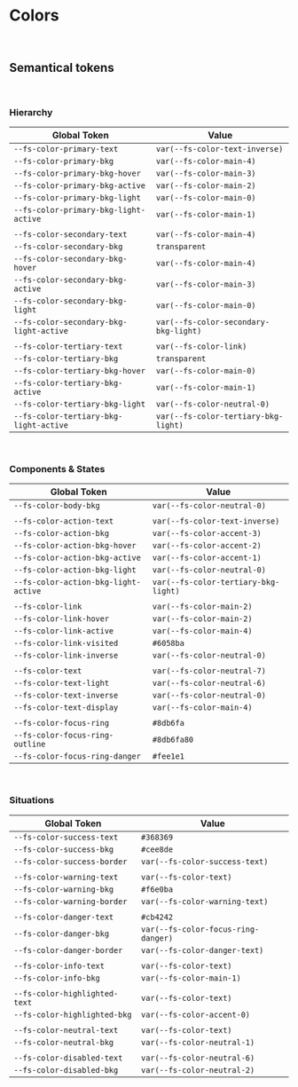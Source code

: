 
<Meta title="Fundamentals/Colors" />

# Colors

<br />

<ColorPalette>
  <ColorItem
    title="Main"
    colors={{
      '--fs-color-main-0': '#ecf0ff',
      '--fs-color-main-1': '#d8e2ff',
      '--fs-color-main-2': '#00419e',
      '--fs-color-main-3': '#002c71',
      '--fs-color-main-4': '#001947',
    }}
  />
  <ColorItem
    title="Accent"
    colors={{
      '--fs-color-accent-0': '#ebdcff',
      '--fs-color-accent-1': '#8d50fd',
      '--fs-color-accent-2': '#732fe2',
      '--fs-color-accent-3': '#5900c8',
      '--fs-color-accent-4': '#4700a0',
    }}
  />
  <ColorItem
    title="Neutral"
    colors={{
      '--fs-color-neutral-0': '#ffffff',
      '--fs-color-neutral-1': '#f1f2f3',
      '--fs-color-neutral-2': '#e3e6e8',
      '--fs-color-neutral-3': '#c7ccd1',
      '--fs-color-neutral-4': '#9099a2',
      '--fs-color-neutral-5': '#74808b',
      '--fs-color-neutral-6': '#5d666f',
      '--fs-color-neutral-7': '#171a1c',
    }}
  />
</ColorPalette>

## Semantical tokens

<br />

### Hierarchy

<table
  style={{
    width: '100%',
  }}
>
  <thead>
    <tr>
      <th>Global Token</th>
      <th>Value</th>
    </tr>
  </thead>
  <tbody>
    <tr>
      <td>
        <code>--fs-color-primary-text</code>
      </td>
      <td>
        <div
          style={{
            backgroundColor: 'var(--fs-color-text-inverse)',
            width: '1.5rem',
            height: '1.5rem',
            borderRadius: '100%',
            border: '1px solid gray',
            float: 'left',
            marginRight: '.5rem',
          }}
        ></div>
        <code>var(--fs-color-text-inverse)</code>
      </td>
    </tr>
    <tr>
      <td>
        <code>--fs-color-primary-bkg</code>
      </td>
      <td>
        <div
          style={{
            backgroundColor: 'var(--fs-color-main-4)',
            width: '1.5rem',
            height: '1.5rem',
            borderRadius: '100%',
            border: '1px solid gray',
            float: 'left',
            marginRight: '.5rem',
          }}
        ></div>
        <code>var(--fs-color-main-4)</code>
      </td>
    </tr>
    <tr>
      <td>
        <code>--fs-color-primary-bkg-hover</code>
      </td>
      <td>
        <div
          style={{
            backgroundColor: 'var(--fs-color-main-3)',
            width: '1.5rem',
            height: '1.5rem',
            borderRadius: '100%',
            border: '1px solid gray',
            float: 'left',
            marginRight: '.5rem',
          }}
        ></div>
        <code>var(--fs-color-main-3)</code>
      </td>
    </tr>
    <tr>
      <td>
        <code>--fs-color-primary-bkg-active</code>
      </td>
      <td>
        <div
          style={{
            backgroundColor: 'var(--fs-color-main-2)',
            width: '1.5rem',
            height: '1.5rem',
            borderRadius: '100%',
            border: '1px solid gray',
            float: 'left',
            marginRight: '.5rem',
          }}
        ></div>
        <code>var(--fs-color-main-2)</code>
      </td>
    </tr>
    <tr>
      <td>
        <code>--fs-color-primary-bkg-light</code>
      </td>
      <td>
        <div
          style={{
            backgroundColor: 'var(--fs-color-main-0)',
            width: '1.5rem',
            height: '1.5rem',
            borderRadius: '100%',
            border: '1px solid gray',
            float: 'left',
            marginRight: '.5rem',
          }}
        ></div>
        <code>var(--fs-color-main-0)</code>
      </td>
    </tr>
    <tr>
      <td>
        <code>--fs-color-primary-bkg-light-active</code>
      </td>
      <td>
        <div
          style={{
            backgroundColor: 'var(--fs-color-main-1)',
            width: '1.5rem',
            height: '1.5rem',
            borderRadius: '100%',
            border: '1px solid gray',
            float: 'left',
            marginRight: '.5rem',
          }}
        ></div>
        <code>var(--fs-color-main-1)</code>
      </td>
    </tr>
    <tr>
      <td></td>
    </tr>
    <tr>
      <td>
        <code>--fs-color-secondary-text</code>
      </td>
      <td>
        <div
          style={{
            backgroundColor: 'var(--fs-color-main-4)',
            width: '1.5rem',
            height: '1.5rem',
            borderRadius: '100%',
            border: '1px solid gray',
            float: 'left',
            marginRight: '.5rem',
          }}
        ></div>
        <code>var(--fs-color-main-4)</code>
      </td>
    </tr>
    <tr>
      <td>
        <code>--fs-color-secondary-bkg</code>
      </td>
      <td>
        <div
          style={{
            backgroundColor: 'transparent',
            width: '1.5rem',
            height: '1.5rem',
            borderRadius: '100%',
            border: '1px solid gray',
            float: 'left',
            marginRight: '.5rem',
          }}
        ></div>
        <code>transparent</code>
      </td>
    </tr>
    <tr>
      <td>
        <code>--fs-color-secondary-bkg-hover</code>
      </td>
      <td>
        <div
          style={{
            backgroundColor: 'var(--fs-color-main-4)',
            width: '1.5rem',
            height: '1.5rem',
            borderRadius: '100%',
            border: '1px solid gray',
            float: 'left',
            marginRight: '.5rem',
          }}
        ></div>
        <code>var(--fs-color-main-4)</code>
      </td>
    </tr>
    <tr>
      <td>
        <code>--fs-color-secondary-bkg-active</code>
      </td>
      <td>
        <div
          style={{
            backgroundColor: 'var(--fs-color-main-3)',
            width: '1.5rem',
            height: '1.5rem',
            borderRadius: '100%',
            border: '1px solid gray',
            float: 'left',
            marginRight: '.5rem',
          }}
        ></div>
        <code>var(--fs-color-main-3)</code>
      </td>
    </tr>
    <tr>
      <td>
        <code>--fs-color-secondary-bkg-light</code>
      </td>
      <td>
        <div
          style={{
            backgroundColor: 'var(--fs-color-main-0)',
            width: '1.5rem',
            height: '1.5rem',
            borderRadius: '100%',
            border: '1px solid gray',
            float: 'left',
            marginRight: '.5rem',
          }}
        ></div>
        <code>var(--fs-color-main-0)</code>
      </td>
    </tr>
    <tr>
      <td>
        <code>--fs-color-secondary-bkg-light-active</code>
      </td>
      <td>
        <div
          style={{
            backgroundColor: 'var(--fs-color-secondary-bkg-light)',
            width: '1.5rem',
            height: '1.5rem',
            borderRadius: '100%',
            border: '1px solid gray',
            float: 'left',
            marginRight: '.5rem',
          }}
        ></div>
        <code>var(--fs-color-secondary-bkg-light)</code>
      </td>
    </tr>
    <tr>
      <td></td>
    </tr>
    <tr>
      <td>
        <code>--fs-color-tertiary-text</code>
      </td>
      <td>
        <div
          style={{
            backgroundColor: 'var(--fs-color-link)',
            width: '1.5rem',
            height: '1.5rem',
            borderRadius: '100%',
            border: '1px solid gray',
            float: 'left',
            marginRight: '.5rem',
          }}
        ></div>
        <code>var(--fs-color-link)</code>
      </td>
    </tr>
    <tr>
      <td>
        <code>--fs-color-tertiary-bkg</code>
      </td>
      <td>
        <div
          style={{
            backgroundColor: 'transparent',
            width: '1.5rem',
            height: '1.5rem',
            borderRadius: '100%',
            border: '1px solid gray',
            float: 'left',
            marginRight: '.5rem',
          }}
        ></div>
        <code>transparent</code>
      </td>
    </tr>
    <tr>
      <td>
        <code>--fs-color-tertiary-bkg-hover</code>
      </td>
      <td>
        <div
          style={{
            backgroundColor: 'var(--fs-color-main-0)',
            width: '1.5rem',
            height: '1.5rem',
            borderRadius: '100%',
            border: '1px solid gray',
            float: 'left',
            marginRight: '.5rem',
          }}
        ></div>
        <code>var(--fs-color-main-0)</code>
      </td>
    </tr>
    <tr>
      <td>
        <code>--fs-color-tertiary-bkg-active</code>
      </td>
      <td>
        <div
          style={{
            backgroundColor: 'var(--fs-color-main-1)',
            width: '1.5rem',
            height: '1.5rem',
            borderRadius: '100%',
            border: '1px solid gray',
            float: 'left',
            marginRight: '.5rem',
          }}
        ></div>
        <code>var(--fs-color-main-1)</code>
      </td>
    </tr>
    <tr>
      <td>
        <code>--fs-color-tertiary-bkg-light</code>
      </td>
      <td>
        <div
          style={{
            backgroundColor: 'var(--fs-color-neutral-0)',
            width: '1.5rem',
            height: '1.5rem',
            borderRadius: '100%',
            border: '1px solid gray',
            float: 'left',
            marginRight: '.5rem',
          }}
        ></div>
        <code>var(--fs-color-neutral-0)</code>
      </td>
    </tr>
    <tr>
      <td>
        <code>--fs-color-tertiary-bkg-light-active</code>
      </td>
      <td>
        <div
          style={{
            backgroundColor: 'var(--fs-color-tertiary-bkg-light)',
            width: '1.5rem',
            height: '1.5rem',
            borderRadius: '100%',
            border: '1px solid gray',
            float: 'left',
            marginRight: '.5rem',
          }}
        ></div>
        <code>var(--fs-color-tertiary-bkg-light)</code>
      </td>
    </tr>
  </tbody>
</table>

<br />

### Components & States

| Global Token                         | Value                                |
| ------------------------------------ | ------------------------------------ |
| `--fs-color-body-bkg`                | `var(--fs-color-neutral-0)`          |
|                                      |                                      |
| `--fs-color-action-text`             | `var(--fs-color-text-inverse)`       |
| `--fs-color-action-bkg`              | `var(--fs-color-accent-3)`           |
| `--fs-color-action-bkg-hover`        | `var(--fs-color-accent-2)`           |
| `--fs-color-action-bkg-active`       | `var(--fs-color-accent-1)`           |
| `--fs-color-action-bkg-light`        | `var(--fs-color-neutral-0)`          |
| `--fs-color-action-bkg-light-active` | `var(--fs-color-tertiary-bkg-light)` |
|                                      |                                      |
| `--fs-color-link`                    | `var(--fs-color-main-2)`             |
| `--fs-color-link-hover`              | `var(--fs-color-main-2)`             |
| `--fs-color-link-active`             | `var(--fs-color-main-4)`             |
| `--fs-color-link-visited`            | `#6058ba`                            |
| `--fs-color-link-inverse`            | `var(--fs-color-neutral-0)`          |
|                                      |                                      |
| `--fs-color-text`                    | `var(--fs-color-neutral-7)`          |
| `--fs-color-text-light`              | `var(--fs-color-neutral-6)`          |
| `--fs-color-text-inverse`            | `var(--fs-color-neutral-0)`          |
| `--fs-color-text-display`            | `var(--fs-color-main-4)`             |
|                                      |                                      |
| `--fs-color-focus-ring`              | `#8db6fa`                            |
| `--fs-color-focus-ring-outline`      | `#8db6fa80`                          |
| `--fs-color-focus-ring-danger`       | `#fee1e1`                            |

<br />

### Situations

| Global Token                  | Value                               |
| ----------------------------- | ----------------------------------- |
| `--fs-color-success-text`     | `#368369`                           |
| `--fs-color-success-bkg`      | `#cee8de`                           |
| `--fs-color-success-border`   | `var(--fs-color-success-text)`      |
|                               |                                     |
| `--fs-color-warning-text`     | `var(--fs-color-text)`              |
| `--fs-color-warning-bkg`      | `#f6e0ba`                           |
| `--fs-color-warning-border`   | `var(--fs-color-warning-text)`      |
|                               |                                     |
| `--fs-color-danger-text`      | `#cb4242`                           |
| `--fs-color-danger-bkg`       | `var(--fs-color-focus-ring-danger)` |
| `--fs-color-danger-border`    | `var(--fs-color-danger-text)`       |
|                               |                                     |
| `--fs-color-info-text`        | `var(--fs-color-text)`              |
| `--fs-color-info-bkg`         | `var(--fs-color-main-1)`            |
|                               |                                     |
| `--fs-color-highlighted-text` | `var(--fs-color-text)`              |
| `--fs-color-highlighted-bkg`  | `var(--fs-color-accent-0)`          |
|                               |                                     |
| `--fs-color-neutral-text`     | `var(--fs-color-text)`              |
| `--fs-color-neutral-bkg`      | `var(--fs-color-neutral-1)`         |
|                               |                                     |
| `--fs-color-disabled-text`    | `var(--fs-color-neutral-6)`         |
| `--fs-color-disabled-bkg`     | `var(--fs-color-neutral-2)`         |
